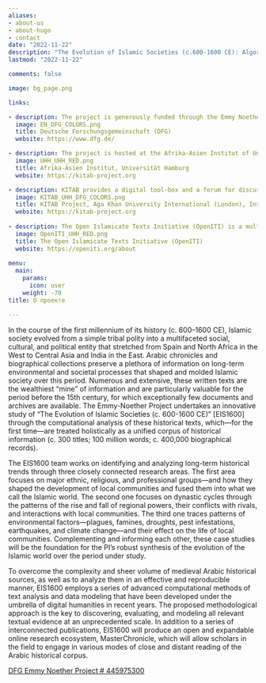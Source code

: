 ```yaml
---
aliases:
- about-us
- about-hugo
- contact
date: "2022-11-22" 
description: "The Evolution of Islamic Societies (c.600-1600 CE): Algorithmic Analysis into Social History"
lastmod: "2022-11-22"

comments: false

image: bg_page.png

links:

- description: The project is generously funded through the Emmy Noether Program of the German Research Foundation.
  image: EN_DFG_COLORS.png
  title: Deutsche Forschungsgemeinschaft (DFG)
  website: https://www.dfg.de/

- description: The project is hosted at the Afrika-Asien Institut of Universität Hamburg, Hamburg, Germany
  image: UHH_UHH_RED.png
  title: Afrika-Asien Institut, Universität Hamburg
  website: https://kitab-project.org

- description: KITAB provides a digital tool-box and a forum for discussions about Arabic texts. We wish to empower users to explore Arabic texts in completely new ways and to expand the frontiers of knowledge about one of the world’s largest and most complex textual traditions.
  image: KITAB_UHH_DFG_COLORS.png
  title: KITAB Project, Aga Khan University International (London), Institute for the Study of Muslim Civilisations 
  website: https://kitab-project.org
  
- description: The Open Islamicate Texts Initiative (OpenITI) is a multi-institutional effort led by researchers at the Aga Khan University’s Institute for the Study of Muslim Civilisations in London, Roshan Institute for Persian Studies at the University of Maryland, College Park, and Universität Hamburg that aims to develop the digital infrastructure for the study of Islamicate cultures.
  image: OpenITI_UHH_RED.png
  title: The Open Islamicate Texts Initiative (OpenITI)
  website: https://openiti.org/about
  
menu:
  main:
    params:
      icon: user
    weight: -70
title: О проекте

---
```


In the course of the first millennium of its history (c. 600–1600 CE), Islamic society evolved from a simple tribal polity into a multifaceted social, cultural, and political entity that stretched from Spain and North Africa in the West to Central Asia and India in the East. Arabic chronicles and biographical collections preserve a plethora of information on long-term environmental and societal processes that shaped and molded Islamic society over this period. Numerous and extensive, these written texts are the wealthiest “mine” of information and are particularly valuable for the period before the 15th century, for which exceptionally few documents and archives are available. The Emmy-Noether Project undertakes an innovative study of “The Evolution of Islamic Societies (c. 600-1600 CE)” [EIS1600] through the computational analysis of these historical texts, which—for the first time—are treated holistically as a unified corpus of historical information (c. 300 titles; 100 million words; c. 400,000 biographical records).

The EIS1600 team works on identifying and analyzing long-term historical trends through three closely connected research areas. The first area focuses on major ethnic, religious, and professional groups—and how they shaped the development of local communities and fused them into what we call the Islamic world. The second one focuses on dynastic cycles through the patterns of the rise and fall of regional powers, their conflicts with rivals, and interactions with local communities. The third one traces patterns of environmental factors—plagues, famines, droughts, pest infestations, earthquakes, and climate change—and their effect on the life of local communities. Complementing and informing each other, these case studies will be the foundation for the PI’s robust synthesis of the evolution of the Islamic world over the period under study.

To overcome the complexity and sheer volume of medieval Arabic historical sources, as well as to analyze them in an effective and reproducible manner, EIS1600 employs a series of advanced computational methods of text analysis and data modeling that have been developed under the umbrella of digital humanities in recent years. The proposed methodological approach is the key to discovering, evaluating, and modeling all relevant textual evidence at an unprecedented scale. In addition to a series of interconnected publications, EIS1600 will produce an open and expandable online research ecosystem, MasterChronicle, which will allow scholars in the field to engage in various modes of close and distant reading of the Arabic historical corpus.

[DFG Emmy Noether Project # 445975300](https://gepris.dfg.de/gepris/projekt/445975300?language=en)
